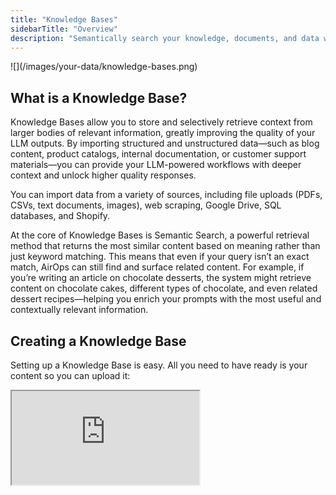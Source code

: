 ```yaml
---
title: "Knowledge Bases"
sidebarTitle: "Overview"
description: "Semantically search your knowledge, documents, and data with Knowledge Bases"
---
```


<Frame>
![](/images/your-data/knowledge-bases.png)
</Frame>

## What is a Knowledge Base?

Knowledge Bases allow you to store and selectively retrieve context from larger bodies of relevant information, greatly improving the quality of your LLM outputs. By importing structured and unstructured data—such as blog content, product catalogs, internal documentation, or customer support materials—you can provide your LLM-powered workflows with deeper context and unlock higher quality responses.

You can import data from a variety of sources, including file uploads (PDFs, CSVs, text documents, images), web scraping, Google Drive, SQL databases, and Shopify.

At the core of Knowledge Bases is Semantic Search, a powerful retrieval method that returns the most similar content based on meaning rather than just keyword matching. This means that even if your query isn’t an exact match, AirOps can still find and surface related content. For example, if you’re writing an article on chocolate desserts, the system might retrieve content on chocolate cakes, different types of chocolate, and even related dessert recipes—helping you enrich your prompts with the most useful and contextually relevant information.

## Creating a Knowledge Base

Setting up a Knowledge Base is easy. All you need to have ready is your content so you can upload it:

<Frame>
<iframe
src="https://demo.arcade.software/67THPCPcj05izgdtQssL?embed"
title="https://demo.arcade.software/67THPCPcj05izgdtQssL?embed"
allowfullscreen=""
allow="clipboard-write"
class="contentkit-webframe"
className="w-full aspect-video rounded-xl"
></iframe>
</Frame>
